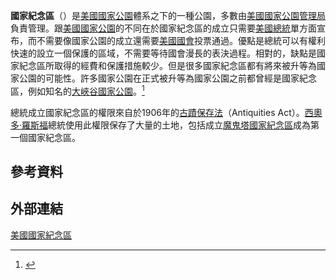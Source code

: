 {{noteTA
|1=zh-hans:国家保护区;zh-hant:國家紀念區;
}}
'''國家紀念區'''（{{lang-en|National Monument}}）是[[美國國家公園|美國國家公園]]體系之下的一種公園，多數由[[美國國家公園管理局|美國國家公園管理局]]負責管理。跟[[美國國家公園|美國國家公園]]的不同在於國家紀念區的成立只需要[[美國總統|美國總統]]單方面宣布，而不需要像國家公園的成立還需要[[美國國會|美國國會]]投票通過。優點是總統可以有權利快速的設立一個保護的區域，不需要等待國會漫長的表決過程。相對的，缺點是國家紀念區所取得的經費和保護措施較少。但是很多國家紀念區都有將來被升等為國家公園的可能性。許多國家公園在正式被升等為國家公園之前都曾經是國家紀念區，例如知名的[[大峽谷國家公園|大峽谷國家公園]]。<ref>{{cite book |url=http://www.nps.gov/history/history/online_books/glimpses2/glimpses0.htm |title=Glimpses of Our National Monuments |publisher=U.S. Government Printing Office |year=1930 |url-status=live |archive-url=https://web.archive.org/web/20121122144316/http://www.nps.gov/history/history/online_books/glimpses2/glimpses0.htm |archive-date=November 22, 2012 }}</ref>

總統成立國家紀念區的權限來自於1906年的[[古蹟保存法|古蹟保存法]]（Antiquities Act）。[[西奧多·羅斯福|西奧多·羅斯福]]總統使用此權限保存了大量的土地，包括成立[[魔鬼塔國家紀念區|魔鬼塔國家紀念區]]成為第一個國家紀念區。

== 參考資料 ==
{{reflist}}
== 外部連結 ==

[[Category:美國國家紀念區|]]